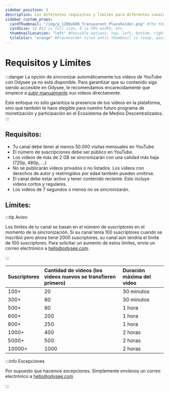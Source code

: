 ---
sidebar_position: 3
description: Los diferentes requisitos y límites para diferentes canales.
sidebar_custom_props:
  cardThumbnail: "/img/g_1200x600_Transparent_Placeholder.png" #The thumbnail on the category card.
  cardSize: 12 #12 is full size, 6 is 50% width, etc.
  thumbnailLocation: "left" #Possible options: top, left, bottom, right, none
  tileColor: "orange" #Placeholder tiles until thumbnail is ready, possible options: blue, cream, darkpurple, lightpurple, mauve, orange, pink, none
---

# Requisitos y Límites

:::danger La opción de sincronizar automáticamente tus vídeos de YouTube con Odysee ya no está disponible. Para garantizar que su contenido siga siendo accesible en Odysee, le recomendamos encarecidamente que empiece a [subir manualmente](https://help.odysee.tv/es/category-uploading/) sus vídeos directamente.

Este enfoque no sólo garantiza la presencia de tus vídeos en la plataforma, sino que también te hace elegible para nuestro futuro programa de monetización y participación en el Ecosistema de Medios Descentralizados.
:::

## Requisitos:

- Tu canal debe tener al menos 50.000 visitas mensuales en YouTube.
- El número de suscripciones debe ser público en YouTube.
- Los videos de más de 2 GB se sincronizarán con una calidad más baja (720p, 480p, ...)
- No se publicarán videos privados o no listados. Los videos con derechos de autor y restringidos por edad también pueden omitirse.
- El canal debe estar activo y tener contenido reciente. Esto incluye videos cortos y regulares.
- Los videos de 7 segundos o menos no se sincronizarán.

## Límites:

:::tip Aviso:

Los límites de tu canal se basan en el número de suscriptores en el momento de la sincronización. Si su canal tenía 100 suscriptores cuando se inscribió pero ahora tiene 2000 suscriptores, su canal aún tendría el límite de 100 suscriptores. Para solicitar un aumento de estos límites, envíe un correo electrónico a hello@odysee.com.

:::

|Suscriptores| Cantidad de videos (los videos nuevos se transfieren primero) | Duración máxima del vídeo |
|:-|:-|:-|
|100+|20|30 minutos|
|300+|80|30 minutos|
|500+|80|1 hora|
|600+|200|1 hora|
|800+|250|1 hora|
|1000+|400|2 horas|
|5000+|500|2 horas|
|10000+|1000|2 horas|

:::info Excepciones

Por supuesto que hacemos excepciones. Simplemente envíenos un correo electrónico a hello@odysee.com

:::